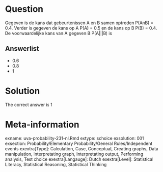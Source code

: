 Question
========

Gegeven is de kans dat gebeurtenissen A en B samen optreden P(AnB) = 0.4. Verder is gegeven de kans op A P(A) = 0.5 en de kans op B P(B) = 0.4. De voorwaardelijke kans van A gegeven B P(A|||B) is 

Answerlist
----------
* 0.6
* 0.8
* 1

Solution
========

The correct answer is  1 

Meta-information
================
exname: uva-probability-231-nl.Rmd 
extype: schoice 
exsolution: 001 
exsection: Probability/Elementary Probability/General Rules/Independent events
exextra[Type]: Calculation, Case, Conceptual, Creating graphs, Data manipulation, Interpretating graph, Interpretating output, Performing analysis, Test choice 
exextra[Langauge]: Dutch 
exextra[Level]: Statistical Literacy, Statistical Reasoning, Statistical Thinking 

